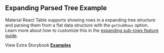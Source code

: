 
<Head>
  <title>
    {'Expanding Parsed Tree Example - Material React Table V2 Docs'}
  </title>
  <meta
    name="description"
    content="A Material React Table example demonstrating expandable sub-rows in a tree structure parsed from a flat list of data"
  />
  <meta
    property="og:title"
    content="Aggregation and Grouping Material React Table Example"
  />
  <meta
    property="og:description"
    content="A Material React Table example demonstrating expandable sub-rows in a tree structure parsed from a flat list of data"
  />
</Head>

## Expanding Parsed Tree Example

Material React Table supports showing rows in a expanding tree structure and parsing them from a flat data structure with the `getSubRows` option. Learn more about how to customize this in the [expanding sub-rows feature guide](/docs/guides/expanding-sub-rows).

<Examples isPage />

View Extra Storybook **[Examples](https://www.material-react-table.dev/?path=/story/features-aggregation-examples)**
